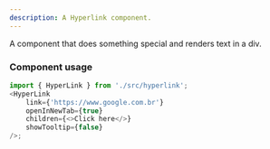 ```yaml
---
description: A Hyperlink component.
---
```


A component that does something special and renders text in a div.

### Component usage

```js
import { HyperLink } from './src/hyperlink';
<HyperLink
    link={'https://www.google.com.br'}
    openInNewTab={true}
    children={<>Click here</>}
    showTooltip={false}
/>;
```
